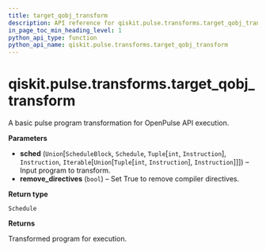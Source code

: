 ```yaml
---
title: target_qobj_transform
description: API reference for qiskit.pulse.transforms.target_qobj_transform
in_page_toc_min_heading_level: 1
python_api_type: function
python_api_name: qiskit.pulse.transforms.target_qobj_transform
---
```


# qiskit.pulse.transforms.target\_qobj\_transform

<Function id="qiskit.pulse.transforms.target_qobj_transform" github="https://github.com/qiskit/qiskit/tree/stable/0.19/qiskit/pulse/transforms/base_transforms.py" signature="target_qobj_transform(sched, remove_directives=True)">
  A basic pulse program transformation for OpenPulse API execution.

  **Parameters**

  *   **sched** (`Union`\[`ScheduleBlock`, `Schedule`, `Tuple`\[`int`, `Instruction`], `Instruction`, `Iterable`\[`Union`\[`Tuple`\[`int`, `Instruction`], `Instruction`]]]) – Input program to transform.
  *   **remove\_directives** (`bool`) – Set True to remove compiler directives.

  **Return type**

  `Schedule`

  **Returns**

  Transformed program for execution.
</Function>

